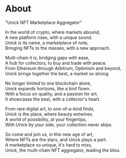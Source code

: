 # About

"Unick NFT Marketplace Aggregator"

In the world of crypto, where markets abound, <br />
A new platform rises, with a unique sound. <br />
Unick is its name, a marketplace of note,<br />
Bringing NFTs to the masses, with a new approach.<br />

Multi-chain it is, bridging gaps with ease,<br />
A hub for collectors, to buy and trade with peace.<br />
From Ethereum through Arbitrum, Optimism and beyond,<br />
Unick brings together the best, a market so strong.<br />

No longer limited to one blockchain alone,<br />
Unick expands horizons, like a bird flown.<br />
With a focus on quality, and a passion for art,<br />
It showcases the best, with a collector's heart.<br />

From rare digital art, to one-of-a-kind finds,<br />
Unick is the place, where beauty entwines.<br />
A world of possibility, at your fingertips,<br />
With Unick by your side, your collection never skips.<br />

So come and join us, in this new age of art,<br />
Where NFTs are the stars, and Unick plays a part.<br />
A marketplace so unique, it's hard to miss,<br />
Unick, the multi-chain NFT aggregator, leading the bliss.<br />




